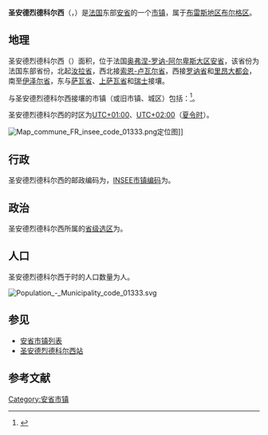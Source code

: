 {{noteTA|G1=法国地名}}
{{Infobox French commune
|name                    = 圣安德烈德科尔西
|native name             = Saint-André-de-Corcy
|arrondissement          = [[布雷斯地区布尔格区|布雷斯地区布尔格区]]
}}
'''圣安德烈德科尔西'''（{{lang-fr|Saint-André-de-Corcy}}，{{IPA-fr|sɛ̃.t‿ɑ̃dʁe də kɔʁsi|-|LL-Q150 (fra)-Benoît Prieur-Saint-André-de-Corcy.wav}}）是[[法国|法国]]东部[[安省_(法國)|安省]]的一个[[市镇_(法国)|市镇]]，属于[[布雷斯地区布尔格区|布雷斯地区布尔格区]]。

== 地理 ==
圣安德烈德科尔西（{{wikidata|property|linked|P625}}）面积{{wikidata|properties|P2046}}，位于法国[[奥弗涅-罗讷-阿尔卑斯大区|奥弗涅-罗讷-阿尔卑斯大区]][[安省_(法國)|安省]]，该省份为法国东部省份，北起[[汝拉省|汝拉省]]，西北接[[索恩-卢瓦尔省|索恩-卢瓦尔省]]，西接[[罗讷省|罗讷省]]和[[里昂大都会|里昂大都会]]，南至[[伊泽尔省|伊泽尔省]]，东与[[萨瓦省|萨瓦省]]、[[上萨瓦省|上萨瓦省]]和[[瑞士|瑞士]]接壤。

与圣安德烈德科尔西接壤的市镇（或旧市镇、城区）包括：{{Wikidata|properties|linked|P47}}<ref name="geo">{{Cite web|url=https://www.geoportail.gouv.fr/carte|title=Carte|accessdate=2020-03-22|author=Géoportail|language=fr|publisher=Géoportail|archive-date=2017-01-29|archive-url=https://web.archive.org/web/20170129154129/https://www.geoportail.gouv.fr/carte/|dead-url=no}}</ref>。

圣安德烈德科尔西的时区为[[UTC+01:00|UTC+01:00]]、[[UTC+02:00|UTC+02:00]]（[[夏时制|夏令时]]）。

[[File:Map_commune_FR_insee_code_01333.png|thumb]]定位图]]{{Clear|left}}
== 行政 ==
圣安德烈德科尔西的邮政编码为{{wikidata|properties|P281}}，[[法国国家统计与经济研究所|INSEE市镇编码]]为{{wikidata|properties|P374}}。

== 政治 ==
圣安德烈德科尔西所属的[[縣_(法國)|省级选区]]为{{WikidataLink|{{wikidata|properties|raw|best||P7938}}}}。

== 人口 ==
圣安德烈德科尔西于{{wikidata|qualifier|P1082|P585}}时的人口数量为{{wikidata|property|raw|P1082}}人。

[[File:Population_-_Municipality_code_01333.svg|thumb]]{{Clear|left}}
==参见==
* [[安省市镇列表|安省市镇列表]]
* [[圣安德烈德科尔西站|圣安德烈德科尔西站]]

== 参考文献 ==
{{reflist}}

{{安省市鎮}}
[[Category:安省市镇|Category:安省市镇]]
